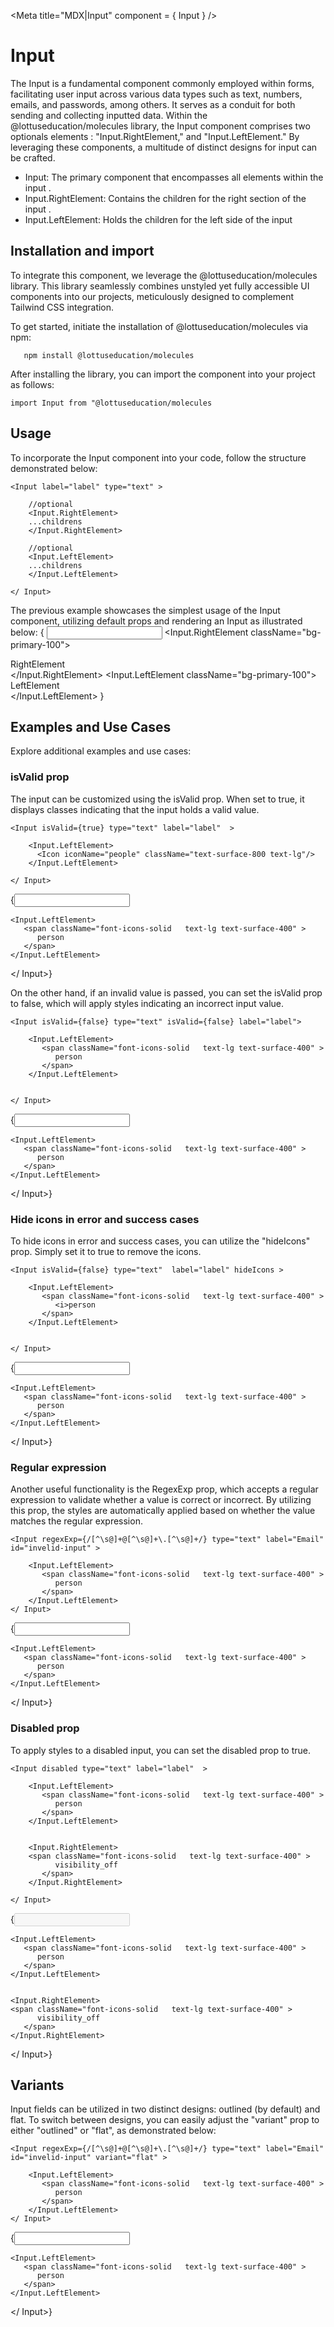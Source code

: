 

<Meta title="MDX|Input" component = { Input } />

# Input 

The Input  is a fundamental component commonly employed within forms,
 facilitating user input across various data types such as text, numbers, emails, and passwords, among others.
  It serves as a conduit for both sending and collecting inputted data. Within the @lottuseducation/molecules library, 
  the Input  component comprises two optionals elements : "Input.RightElement," and
   "Input.LeftElement." By leveraging these components, a multitude of distinct designs for input  can be crafted.
   
- Input: The primary component that encompasses all elements within the input .
- Input.RightElement: Contains the children for the right section of the input .
- Input.LeftElement: Holds the children for the left side of the input 

## Installation and import


To integrate this component, we leverage the @lottuseducation/molecules library. This library seamlessly combines unstyled yet fully accessible UI components into our projects, meticulously designed to complement Tailwind CSS integration.

To get started, initiate the installation of @lottuseducation/molecules via npm:

```
   npm install @lottuseducation/molecules

```


After installing the library, you can import the component into your project as follows:

`import Input from "@lottuseducation/molecules`
 

## Usage


To incorporate the Input  component into your code, follow the structure demonstrated below:

```
<Input label="label" type="text" >

    //optional
    <Input.RightElement>
    ...childrens
    </Input.RightElement>

    //optional
    <Input.LeftElement>
    ...childrens
    </Input.LeftElement>

</ Input>

```
The previous example showcases the simplest usage of the Input component, utilizing default props and rendering an Input as illustrated below:
{
      <Input label = "label" type = "text" id="neutral-input">
         <Input.RightElement className="bg-primary-100"> <div className=' h-4'>RightElement</div> </Input.RightElement> 
         <Input.LeftElement className="bg-primary-100"><div className=' h-4'>LeftElement</div> </Input.LeftElement>
      </Input>
               }

## Examples and Use Cases

Explore additional examples and use cases:


### isValid prop
The input can be customized using the isValid prop. When set to true, it displays classes indicating that the input holds a valid value.

```
<Input isValid={true} type="text" label="label"  >
    
    <Input.LeftElement>
      <Icon iconName="people" className="text-surface-800 text-lg"/> 
    </Input.LeftElement>

</ Input>
```
{<Input isValid={true} type="text"  label="label" id="valid-input" >
    
    <Input.LeftElement>
       <span className="font-icons-solid   text-lg text-surface-400" >
          person
       </span>
    </Input.LeftElement>

</ Input>}


On the other hand, if an invalid value is passed, you can set the isValid prop to false, which will apply styles indicating an incorrect input value.

```
<Input isValid={false} type="text" isValid={false} label="label">
    
    <Input.LeftElement>
       <span className="font-icons-solid   text-lg text-surface-400" >
          person
       </span>
    </Input.LeftElement>


</ Input>
```

{<Input isValid={false} type="text" label="label" id="invelid-input" >
    
    <Input.LeftElement>
       <span className="font-icons-solid   text-lg text-surface-400" >
          person
       </span>
    </Input.LeftElement>

</ Input>}

### Hide icons in error and success cases


To hide icons in error and success cases, you can utilize the "hideIcons" prop. Simply set it to true to remove the icons.

```
<Input isValid={false} type="text"  label="label" hideIcons >
    
    <Input.LeftElement>
       <span className="font-icons-solid   text-lg text-surface-400" >
          <i>person
       </span>
    </Input.LeftElement>


</ Input>
```

{<Input isValid={false} type="text" label="label" id="invelid-input" hideIcons={true} >
    
    <Input.LeftElement>
       <span className="font-icons-solid   text-lg text-surface-400" >
          person
       </span>
    </Input.LeftElement>

</ Input>}

### Regular expression
Another useful functionality is the RegexExp prop, which accepts a regular expression to validate whether a value is correct or incorrect. By utilizing this prop, the styles are automatically applied based on whether the value matches the regular expression.
```
<Input regexExp={/[^\s@]+@[^\s@]+\.[^\s@]+/} type="text" label="Email" id="invelid-input" >
    
    <Input.LeftElement>
       <span className="font-icons-solid   text-lg text-surface-400" >
          person
       </span>
    </Input.LeftElement>
</ Input>
```
{<Input regexExp={/[^\s@]+@[^\s@]+\.[^\s@]+/} type="text" label="Email" id="invelid-input" >
    
    <Input.LeftElement>
       <span className="font-icons-solid   text-lg text-surface-400" >
          person
       </span>
    </Input.LeftElement>
</ Input>}

### Disabled prop

To apply styles to a disabled input, you can set the disabled prop to true.

```
<Input disabled type="text" label="label"  >
    
    <Input.LeftElement>
       <span className="font-icons-solid   text-lg text-surface-400" >
          person
       </span>
    </Input.LeftElement>

    
    <Input.RightElement>
    <span className="font-icons-solid   text-lg text-surface-400" >
          visibility_off
       </span>
    </Input.RightElement>

</ Input>
```

{<Input disabled type="text" label="label" id="disabled-input"  >
    
    <Input.LeftElement>
       <span className="font-icons-solid   text-lg text-surface-400" >
          person
       </span>
    </Input.LeftElement>

    
    <Input.RightElement>
    <span className="font-icons-solid   text-lg text-surface-400" >
          visibility_off
       </span>
    </Input.RightElement>

</ Input>} 

## Variants

Input fields can be utilized in two distinct designs: outlined (by default) and flat. To switch between designs, you can easily adjust the "variant" prop to either "outlined" or "flat", as demonstrated below:

```
<Input regexExp={/[^\s@]+@[^\s@]+\.[^\s@]+/} type="text" label="Email" id="invelid-input" variant="flat" >
    
    <Input.LeftElement>
       <span className="font-icons-solid   text-lg text-surface-400" >
          person
       </span>
    </Input.LeftElement>
</ Input>
```
{<Input regexExp={/[^\s@]+@[^\s@]+\.[^\s@]+/} type="text" label="Email" id="invelid-input" variant="flat">
    
    <Input.LeftElement>
       <span className="font-icons-solid   text-lg text-surface-400" >
          person
       </span>
    </Input.LeftElement>
</ Input>}